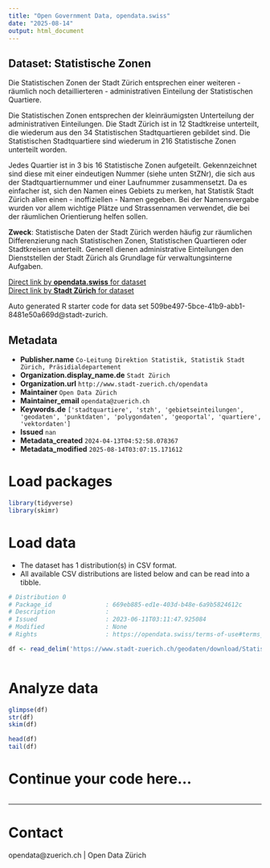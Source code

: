 ```yaml
---
title: "Open Government Data, opendata.swiss"
date: "2025-08-14"
output: html_document
---
```


## Dataset: Statistische Zonen

Die Statistischen Zonen der Stadt Zürich entsprechen einer weiteren - räumlich noch detaillierteren - administrativen Einteilung der Statistischen Quartiere.

Die Statistischen Zonen entsprechen der kleinräumigsten Unterteilung der administrativen Einteilungen. Die Stadt Zürich ist in 12 Stadtkreise unterteilt, die wiederum aus den 34 Statistischen Stadtquartieren gebildet sind. Die Statistischen Stadtquartiere sind wiederum in 216 Statistische Zonen unterteilt worden. 

Jedes Quartier ist in 3 bis 16 Statistische Zonen aufgeteilt. Gekennzeichnet sind diese mit einer eindeutigen Nummer (siehe unten StZNr), die sich aus der Stadtquartiernummer und einer Laufnummer zusammensetzt. Da es einfacher ist, sich den Namen eines Gebiets zu merken, hat Statistik Stadt Zürich allen einen - inoffiziellen - Namen gegeben. Bei der Namensvergabe wurden vor allem wichtige Plätze und Strassennamen verwendet, die bei der räumlichen Orientierung helfen sollen.

**Zweck**: Statistische Daten der Stadt Zürich werden häufig zur räumlichen Differenzierung nach Statistischen Zonen, Statistischen Quartieren oder Stadtkreisen unterteilt. Generell dienen administrative Einteilungen den Dienststellen der Stadt Zürich als Grundlage für verwaltungsinterne Aufgaben. 

[Direct link by **opendata.swiss** for dataset](https://opendata.swiss/de/dataset/statistische-zonen)<br>
[Direct link by **Stadt Zürich** for dataset](https://data.stadt-zuerich.ch/dataset/geo_statistische_zonen)

Auto generated R starter code for data set 509be497-5bce-41b9-abb1-8481e50a669d@stadt-zurich.

## Metadata

- **Publisher.name** `Co-Leitung Direktion Statistik, Statistik Stadt Zürich, Präsidialdepartement`
- **Organization.display_name.de** `Stadt Zürich`
- **Organization.url** `http://www.stadt-zuerich.ch/opendata`
- **Maintainer** `Open Data Zürich`
- **Maintainer_email** `opendata@zuerich.ch`
- **Keywords.de** `['stadtquartiere', 'stzh', 'gebietseinteilungen', 'geodaten', 'punktdaten', 'polygondaten', 'geoportal', 'quartiere', 'vektordaten']`
- **Issued** `nan`
- **Metadata_created** `2024-04-13T04:52:58.078367`
- **Metadata_modified** `2025-08-14T03:07:15.171612`


# Load packages

```r

library(tidyverse)
library(skimr)

```

# Load data

-   The dataset has 1 distribution(s) in CSV format.
-   All available CSV distributions are listed below and can be read into a tibble.

```r

# Distribution 0
# Package_id               : 669eb885-ed1e-403d-b48e-6a9b5824612c
# Description              : 
# Issued                   : 2023-06-11T03:11:47.925084
# Modified                 : None
# Rights                   : https://opendata.swiss/terms-of-use#terms_open

df <- read_delim('https://www.stadt-zuerich.ch/geodaten/download/Statistische_Zonen?format=10008')



```

# Analyze data

```r

glimpse(df)
str(df)
skim(df)

head(df)
tail(df)

```

# Continue your code here...

```r

```

------------------------------------------------------------------------

# Contact

opendata@zuerich.ch | Open Data Zürich
